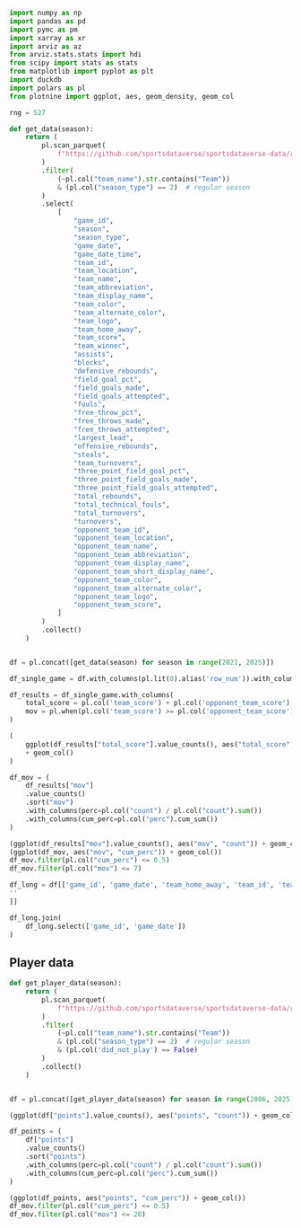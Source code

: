 
```python
import numpy as np
import pandas as pd
import pymc as pm
import xarray as xr
import arviz as az
from arviz.stats.stats import hdi
from scipy import stats as stats
from matplotlib import pyplot as plt
import duckdb
import polars as pl
from plotnine import ggplot, aes, geom_density, geom_col

rng = 527
```

```python


def get_data(season):
    return (
        pl.scan_parquet(
            f"https://github.com/sportsdataverse/sportsdataverse-data/releases/download/espn_wnba_team_boxscores/team_box_{season}.parquet",
        )
        .filter(
            (~pl.col("team_name").str.contains("Team"))
            & (pl.col("season_type") == 2)  # regular season
        )
        .select(
            [
                "game_id",
                "season",
                "season_type",
                "game_date",
                "game_date_time",
                "team_id",
                "team_location",
                "team_name",
                "team_abbreviation",
                "team_display_name",
                "team_color",
                "team_alternate_color",
                "team_logo",
                "team_home_away",
                "team_score",
                "team_winner",
                "assists",
                "blocks",
                "defensive_rebounds",
                "field_goal_pct",
                "field_goals_made",
                "field_goals_attempted",
                "fouls",
                "free_throw_pct",
                "free_throws_made",
                "free_throws_attempted",
                "largest_lead",
                "offensive_rebounds",
                "steals",
                "team_turnovers",
                "three_point_field_goal_pct",
                "three_point_field_goals_made",
                "three_point_field_goals_attempted",
                "total_rebounds",
                "total_technical_fouls",
                "total_turnovers",
                "turnovers",
                "opponent_team_id",
                "opponent_team_location",
                "opponent_team_name",
                "opponent_team_abbreviation",
                "opponent_team_display_name",
                "opponent_team_short_display_name",
                "opponent_team_color",
                "opponent_team_alternate_color",
                "opponent_team_logo",
                "opponent_team_score",
            ]
        )
        .collect()
    )


df = pl.concat([get_data(season) for season in range(2021, 2025)])
```


```python
df_single_game = df.with_columns(pl.lit(0).alias('row_num')).with_columns(pl.col('row_num').cum_count().over('game_id')).filter(pl.col('row_num') == 1)

df_results = df_single_game.with_columns(
    total_score = pl.col('team_score') + pl.col('opponent_team_score'),
    mov = pl.when(pl.col('team_score') >= pl.col('opponent_team_score')).then(pl.col('team_score') - pl.col('opponent_team_score')).otherwise(pl.col('opponent_team_score') - pl.col('team_score'))
)

```


```python
(
    ggplot(df_results["total_score"].value_counts(), aes("total_score", "count"))
    + geom_col()
)

df_mov = (
    df_results["mov"]
    .value_counts()
    .sort("mov")
    .with_columns(perc=pl.col("count") / pl.col("count").sum())
    .with_columns(cum_perc=pl.col("perc").cum_sum())
)

(ggplot(df_results["mov"].value_counts(), aes("mov", "count")) + geom_col())
(ggplot(df_mov, aes("mov", "cum_perc")) + geom_col())
df_mov.filter(pl.col("cum_perc") <= 0.5)
df_mov.filter(pl.col("mov") <= 7)
```


```python
df_long = df[['game_id', 'game_date', 'team_home_away', 'team_id', 'team_name', 'team_score', 'opponent_team_id', 'opponent_team_name',
''
]]

df_long.join(
    df_long.select(['game_id', 'game_date'])
)

```


## Player data


```python

def get_player_data(season):
    return (
        pl.scan_parquet(
            f"https://github.com/sportsdataverse/sportsdataverse-data/releases/download/espn_wnba_player_boxscores/player_box_{season}.parquet",
        )
        .filter(
            (~pl.col("team_name").str.contains("Team"))
            & (pl.col("season_type") == 2)  # regular season
            & (pl.col('did_not_play') == False)
        )
        .collect()
    )


df = pl.concat([get_player_data(season) for season in range(2006, 2025)])
```


```python
(ggplot(df["points"].value_counts(), aes("points", "count")) + geom_col())

df_points = (
    df["points"]
    .value_counts()
    .sort("points")
    .with_columns(perc=pl.col("count") / pl.col("count").sum())
    .with_columns(cum_perc=pl.col("perc").cum_sum())
)

(ggplot(df_points, aes("points", "cum_perc")) + geom_col())
df_mov.filter(pl.col("cum_perc") <= 0.5)
df_mov.filter(pl.col("mov") <= 20)
```
